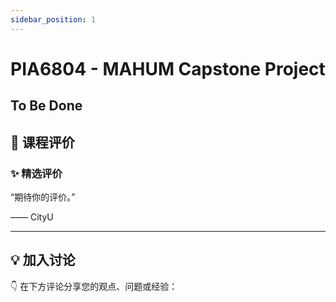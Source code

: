 ```yaml
---
sidebar_position: 1
---
```



# PIA6804 - MAHUM Capstone Project

## To Be Done

## **💬 课程评价**

### ✨ **精选评价**
<div className={commentStyles.commentBox}>
    <p className={commentStyles.commentText}>
        “期待你的评价。”
    </p>
    <p className={commentStyles.commentAuthor}>—— CityU</p>
</div>

---

## **💡 加入讨论**

👇 在下方评论分享您的观点、问题或经验：
<Utterances />
